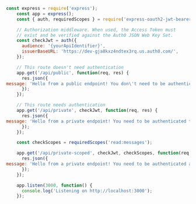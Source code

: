 ```js server.js lines highlight={1-10}
const express = require('express');
    const app = express();
    const { auth, requiredScopes } = require('express-oauth2-jwt-bearer');

    // Authorization middleware. When used, the Access Token must
    // exist and be verified against the Auth0 JSON Web Key Set.
    const checkJwt = auth({
      audience: '{yourApiIdentifier}',
      issuerBaseURL: 'https://dev-gja8kxz4ndtex3rq.us.auth0.com/',
    });

    // This route doesn't need authentication
    app.get('/api/public', function(req, res) {
      res.json({
message: 'Hello from a public endpoint! You don\'t need to be authenticated to see this.'
      });
    });

    // This route needs authentication
    app.get('/api/private', checkJwt, function(req, res) {
      res.json({
message: 'Hello from a private endpoint! You need to be authenticated to see this.'
      });
    });

    const checkScopes = requiredScopes('read:messages');

    app.get('/api/private-scoped', checkJwt, checkScopes, function(req, res) {
      res.json({
message: 'Hello from a private endpoint! You need to be authenticated and have a scope of read:messages to see this.'
      });
    });

    app.listen(3000, function() {
      console.log('Listening on http://localhost:3000');
    });
```
